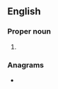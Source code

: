 ==English==

===Proper noun===
{{en-proper noun}}

# {{lb|en|US}} {{initialism of|{{w|Home Owners' Loan Corporation}}|lang=en}}

===Anagrams===
* {{l|en|loch}}
